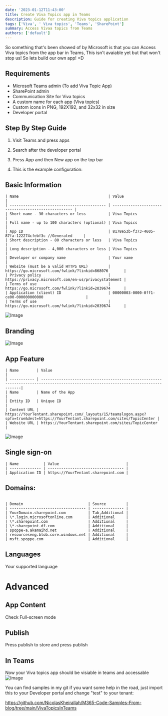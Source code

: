 ```yaml
---
date: '2023-01-12T11:43:00'
title: Create Viva Topics app in Teams
description: Guide for creating Viva topics application
tags: ['Viva', ' Viva topics', 'Teams', 'SharePoint']
summary: Access Vivaa topics from Teams
authors: ['default']
---
```


So something that's been showed of by Microsoft is that you can Access Viva topics from the app bar in Teams, This isn't avaiable yet but that won't stop us!
So lets build our own app! =D

## Requirements

- Microsoft Teams admin (To add Viva Topic App)
- SharePoint admin
- Communication Site for Viva topics
- A custom name for each app (Viva topics)
- Custom icons in PNG, 192X192, and 32x32 in size
- Developer portal

## Step By Step Guide

1. Visit Teams and press apps

2. Search after the developer portal

3. Press App and then New app on the top bar

4. This is the example configuration:

## Basic Information

```
| Name                                        | Value                                                |
| ------------------------------------------- | ---------------------------------------------------- |
| Short name - 30 characters or less          | Viva Topics                                                  |
| Full name - up to 100 characters (optional) | Viva Topics                                                  |
| App ID                                      | 8178e53b-f373-4605-87fa-122274cfebf3c //Generated     |
| Short description - 80 characters or less   | Viva Topics                               |
| Long description - 4,000 characters or less | Viva Topics                                |
| Developer or company name                   | Your name                                            |
| Website (must be a valid HTTPS URL)         | https://go.microsoft.com/fwlink/?linkid=868076       |
| Privacy policy                              | https://privacy.microsoft.com/en-us/privacystatement |
| Terms of use                                | https://go.microsoft.com/fwlink/?linkid=2039674      |
| Application (client) ID                     | 00000003-0000-0ff1-ce00-000000000000                   |
| Terms of use                                | https://go.microsoft.com/fwlink/?linkid=2039674      |
```

![Image](/static/images/assets/VivaTopics/2.png)

## Branding

![Image](/static/images/assets/VivaTopics/4.png)

## App Feature

```
| Name        | Value                                                                                                                              |
| ----------- | -----------------------------------------------------------------------------------------------------------------------------------|
| Name        | Name of the App                                                                                                                    |
| Entity ID   | Unique ID                                                                                                                          |
| Content URL | https://YourTentant.sharepoint.com/_layouts/15/teamslogon.aspx?spfx=true&dest=https://YourTentant.sharepoint.com/sites/TopicCenter |
| Website URL | https://YourTentant.sharepoint.com/sites/TopicCenter                                                                               |
```

![Image](/static/images/assets/VivaTopics/3.png)

## Single sign-on

```
| Name           | Value                              |
| -------------- | ---------------------------------- |
| Application ID | https://YourTentant.sharepoint.com |
```

## Domains:

```

| Domain                             | Source         |
| ---------------------------------- | -------------- |
| YourDomain.sharepoint.com          | Tab,Additional |
| \*.login.microsoftonline.com       | Additional     |
| \*.sharepoint.com                  | Additional     |
| \*.sharepoint-df.com               | Additional     |
| spoppe-a.akamaihd.net              | Additional     |
| resourceseng.blob.core.windows.net | Additional     |
| msft.spoppe.com                    | Additional     |
```

## Languages

Your supported language

# Advanced

## App Content

Check Full-screen mode

## Publish

Press publish to store and press publish

## In Teams

Now your Viva topics app should be visiable in teams and accessable
![Image](/static/images/assets/VivaTopics/5.png)

You can find samples in my git if you want some help in the road, just import this to your Developer portal and change "test" to your tenant:

https://github.com/NicolasKheirallah/M365-Code-Samples-From-blog/tree/main/VivaTopicsInTeams
